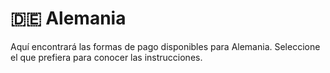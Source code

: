 # 🇩🇪 Alemania


<Callout>
Aquí encontrará las formas de pago disponibles para Alemania. Seleccione el que prefiera para conocer las instrucciones.
</Callout>

<Cards>
  <Card title="💸 PayPal" href="/payments/paypal" />
  <Card title="💳 Tarjetas de crédito y débito" href="/payments/cards" />
  <Card title="💰 Saldo de cuenta" href="/payments/credit-balance" />
  <Card title="🏛 Transferencia bancaria o depósito" href="/payments/bank-transfer" />
</Cards>